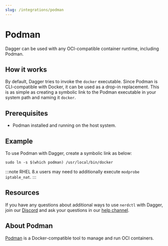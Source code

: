 ```yaml
---
slug: /integrations/podman
---
```


# Podman

Dagger can be used with any OCI-compatible container runtime, including Podman.

## How it works

By default, Dagger tries to invoke the `docker` executable. Since Podman is CLI-compatible with Docker, it can be used as a drop-in replacement. This is as simple as creating a symbolic link to the Podman executable in your system path and naming it `docker`.

## Prerequisites

- Podman installed and running on the host system.

## Example

To use Podman with Dagger, create a symbolic link as below:

```shell
sudo ln -s $(which podman) /usr/local/bin/docker
```

:::note
RHEL 8.x users may need to additionally execute `modprobe iptable_nat`.
:::

## Resources

If you have any questions about additional ways to use `nerdctl` with Dagger, join our [Discord](https://discord.gg/dagger-io) and ask your questions in our [help channel](https://discord.com/channels/707636530424053791/1030538312508776540).

## About Podman

[Podman](https://podman.io/) is a Docker-compatible tool to manage and run OCI containers.
